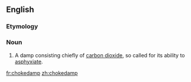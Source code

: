 ==English==
{{wikipedia}}

===Etymology===
{{compound|choke|damp}}

===Noun===
{{en-noun|-}}

# {{context|mining|lang=en}} A damp consisting chiefly of [[carbon dioxide]], so called for its ability to [[asphyxiate]].

[[fr:chokedamp]]
[[zh:chokedamp]]